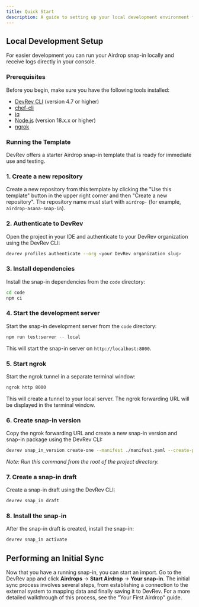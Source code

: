 ```yaml
---
title: Quick Start
description: A guide to setting up your local development environment for the Airdrop Template.
---
```


## Local Development Setup

For easier development you can run your Airdrop snap-in locally and receive logs directly in your console.

### Prerequisites

Before you begin, make sure you have the following tools installed:

- [DevRev CLI](https://developer.devrev.ai/snapin-development/references/cli-install) (version 4.7 or higher)
- [chef-cli](https://github.com/devrev/adaas-chef-cli)
- [jq](https://stedolan.github.io/jq)
- [Node.js](https://nodejs.org/en/download/package-manager) (version 18.x.x or higher)
- [ngrok](https://ngrok.com)

### Running the Template

DevRev offers a starter Airdrop snap-in template that is ready for immediate use and testing.

<Steps>

### 1. Create a new repository

Create a new repository from this template by clicking the "Use this template" button in the upper right corner and then "Create a new repository". The repository name must start with `airdrop-` (for example, `airdrop-asana-snap-in`).

### 2. Authenticate to DevRev

Open the project in your IDE and authenticate to your DevRev organization using the DevRev CLI:

```bash
devrev profiles authenticate --org <your DevRev organization slug>
```

### 3. Install dependencies

Install the snap-in dependencies from the `code` directory:

```bash
cd code
npm ci
```

### 4. Start the development server

Start the snap-in development server from the `code` directory:

```bash
npm run test:server -- local
```

This will start the snap-in server on `http://localhost:8000`.

### 5. Start ngrok

Start the ngrok tunnel in a separate terminal window:

```bash
ngrok http 8000
```

This will create a tunnel to your local server. The ngrok forwarding URL will be displayed in the terminal window.

### 6. Create snap-in version

Copy the ngrok forwarding URL and create a new snap-in version and snap-in package using the DevRev CLI:

```bash
devrev snap_in_version create-one --manifest ./manifest.yaml --create-package --testing-url <ngrok forwarding URL>
```
*Note: Run this command from the root of the project directory.*

### 7. Create a snap-in draft

Create a snap-in draft using the DevRev CLI:

```bash
devrev snap_in draft
```

### 8. Install the snap-in

After the snap-in draft is created, install the snap-in:

```bash
devrev snap_in activate
```
</Steps>

## Performing an Initial Sync

Now that you have a running snap-in, you can start an import. Go to the DevRev app and click **Airdrops** -> **Start Airdrop** -> **Your snap-in**. The initial sync process involves several steps, from establishing a connection to the external system to mapping data and finally saving it to DevRev. For a more detailed walkthrough of this process, see the "Your First Airdrop" guide.
